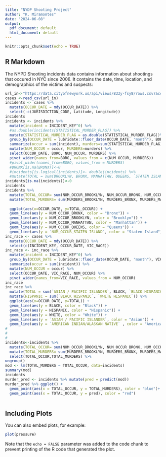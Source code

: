 ```yaml
---
title: "NYDP Shooting Project"
author: "K. Miramontes"
date: "2024-06-08"
output:
  pdf_document: default
  html_document: default
---
```


```r
knitr::opts_chunk$set(echo = TRUE)
```

## R Markdown

The NYPD Shooting incidents data contains information about shootings that occured in NYC since 2006. It contains the date, time, location, and demographics of the victims and suspects:

```r
url_in<-"https://data.cityofnewyork.us/api/views/833y-fsy8/rows.csv?accessType=DOWNLOAD"
cases <-read_csv(url_in)
incidents <- cases %>% 
  mutate(OCCUR_DATE = mdy(OCCUR_DATE)) %>%
  select(-c(JURISDICTION_CODE, Latitude, Longitude))
incidents
incidents <- incidents %>% 
  mutate(incident = INCIDENT_KEY^0) %>% 
  #as.double(incidents[STATISTICAL_MURDER_FLAG]) %>%
  mutate(STATISTICAL_MURDER_FLAG = as.double(STATISTICAL_MURDER_FLAG))%>%
  group_by(OCCUR_DATE = lubridate::floor_date(OCCUR_DATE, "month"), BORO) %>% 
  summarize(occur = sum(incident), murders=sum(STATISTICAL_MURDER_FLAG)) %>% 
  mutate(NUM_OCCUR = occur, MURDERS=murders) %>%
  select(OCCUR_DATE, BORO, NUM_OCCUR, MURDERS) %>%
  pivot_wider(names_from=BORO, values_from = c(NUM_OCCUR, MURDERS))
  #pivot_wider(names_from=BORO, values_from = MURDERS) 
  #BRONX[is.na(BRONX)]<-0
  #incidents[is.logical(incidents)]<- double(incidents) %>%
  #mutate(TOTAL = sum(BROOKLYN, BRONX, MANHATTAN, QUEENS, `STATEN ISLAND`))
incidents[is.na(incidents)]<-0
incidents
incidents %>%
  mutate(TOTAL_OCCUR= sum(NUM_OCCUR_BROOKLYN, NUM_OCCUR_BRONX, NUM_OCCUR_MANHATTAN, NUM_OCCUR_QUEENS, `NUM_OCCUR_STATEN ISLAND`)) %>%
  mutate(TOTAL_MURDERS= sum(MURDERS_BROOKLYN, MURDERS_BRONX, MURDERS_MANHATTAN, MURDERS_QUEENS, `MURDERS_STATEN ISLAND`)) %>%
  
  ggplot(aes(x=OCCUR_DATE, y=TOTAL_OCCUR)) +
  geom_line(aes(y = NUM_OCCUR_BRONX, color = "Bronx")) +
  geom_line(aes(y = NUM_OCCUR_BROOKLYN, color = "Brooklyn")) +
  geom_line(aes(y = NUM_OCCUR_MANHATTAN, color = "Manhattan")) +
  geom_line(aes(y = NUM_OCCUR_QUEENS, color = "Queens")) +
  geom_line(aes(y = `NUM_OCCUR_STATEN ISLAND`, color = "Staten Island")) 
inc_race <- cases %>%
  mutate(OCCUR_DATE = mdy(OCCUR_DATE)) %>%
  select(c(INCIDENT_KEY, OCCUR_DATE, VIC_RACE))
inc_race <- inc_race %>% 
  mutate(incident = INCIDENT_KEY^0) %>% 
  group_by(OCCUR_DATE = lubridate::floor_date(OCCUR_DATE, "month"), VIC_RACE) %>% 
  summarize(occur = sum(incident)) %>% 
  mutate(NUM_OCCUR = occur) %>%
  select(OCCUR_DATE, VIC_RACE, NUM_OCCUR) %>%
  pivot_wider(names_from=VIC_RACE, values_from = NUM_OCCUR) 
inc_race
inc_race %>%
  mutate(TOTAL = sum(`ASIAN / PACIFIC ISLANDER`, BLACK, `BLACK HISPANIC`, WHITE, `WHITE HISPANIC`,`AMERICAN INDIAN/ALASKAN NATIVE`)) %>%
  mutate(HISPANIC = sum(`BLACK HISPANIC`, `WHITE HISPANIC`)) %>%
  ggplot(aes(x=OCCUR_DATE, y=TOTAL)) +
  geom_line(aes(y = BLACK, color = "Black")) +
  geom_line(aes(y = HISPANIC, color = "Hispanic")) +
  geom_line(aes(y = WHITE, color = "White")) +
  geom_line(aes(y = `ASIAN / PACIFIC ISLANDER`, color = "Asian")) +
  geom_line(aes(y = `AMERICAN INDIAN/ALASKAN NATIVE` , color = "American Indian"))
#
#
#
incidents<-incidents %>%
  mutate(TOTAL_OCCUR= sum(NUM_OCCUR_BROOKLYN, NUM_OCCUR_BRONX, NUM_OCCUR_MANHATTAN, NUM_OCCUR_QUEENS, `NUM_OCCUR_STATEN ISLAND`)) %>%
  mutate(TOTAL_MURDERS= sum(MURDERS_BROOKLYN, MURDERS_BRONX, MURDERS_MANHATTAN, MURDERS_QUEENS, `MURDERS_STATEN ISLAND`)) %>%
  select(TOTAL_OCCUR,TOTAL_MURDERS) %>%
ungroup()
mod <- lm(TOTAL_MURDERS ~ TOTAL_OCCUR, data=incidents)
summary(mod)
incidents
murder_pred <- incidents %>% mutate(pred = predict(mod))
murder_pred %>% ggplot() +
  geom_point(aes(x = TOTAL_OCCUR, y = TOTAL_MURDERS), color = "blue")+
  geom_point(aes(x = TOTAL_OCCUR, y = pred), color = "red")
    
```

## Including Plots

You can also embed plots, for example:

```r
plot(pressure)
```

Note that the `echo = FALSE` parameter was added to the code chunk to prevent printing of the R code that generated the plot.
